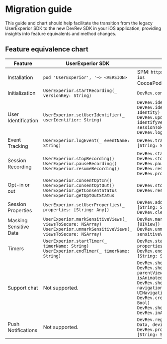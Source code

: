 # Migration guide

This guide and chart should help facilitate the transition from the legacy UserExperior SDK to the new DevRev SDK in your iOS application, providing insights into feature equivalents and method changes.

## Feature equivalence chart

| Feature | UserExperior SDK | DevRev SDK |
|-|-|-|
| Installation | `pod 'UserExperior', '~> <VERSION>` | SPM: `https://github.com/devrev/devrev-sdk-ios`<br />CocoaPods: `pod 'DevRevSDK', '~> <VERSION>` |
| Initialization | `UserExperior.startRecording(_ versionKey: String)` | `DevRev.configure(appID: String)` |
| User Identification | `UserExperior.setUserIdentifier(_ userIdentifier: String)` | `DevRev.identifyAnonymousUser(userID: String)`<br />`DevRev.identifyUnverifiedUser(_ identity: Identity)`<br />`DevRev.updateUser(_ identity: Identity)`<br /> `identifyVerifiedUser( _ userID: String, sessionToken: String)`<br />`DevRev.logout(deviceID: String)` |
| Event Tracking | `UserExperior.logEvent(_ eventName: String)` | `DevRev.trackEvent(name: String, properties: [String: String])` |
| Session Recording | `UserExperior.stopRecording()`<br />`UserExperior.pauseRecording()`<br />`UserExperior.resumeRecording()` | `DevRev.startRecording()`<br />`DevRev.stopRecording()`<br />`DevRev.pauseRecording()`<br />`DevRev.resumeRecording()`<br />`DevRev.processAllOnDemandSessions()` |
| Opt-in or out | `UserExperior.consentOptIn()`<br />`UserExperior.consentOptOut()`<br />`UserExperior.getConsentStatus`<br />`UserExperior.getOptOutStatus` | `DevRev.stopAllMonitoring()`<br />`DevRev.resumeAllMonitoring()` |
| Session Properties | `UserExperior.setUserProperties(_ properties: [String: Any])` | `DevRev.addSessionProperties(properties: [String: String])`<br />`DevRev.clearSessionProperties()` |
| Masking Sensitive Data | `UserExperior.markSensitiveViews(_ viewsToSecure: NSArray)`<br />`UserExperior.unmarkSensitiveViews(_ viewsToSecure: NSArray)` | `DevRev.markSensitiveViews(_ sensitiveViews: [UIView])`<br />`DevRev.unmarkSensitiveViews(_ sensitiveViews: [UIView])` |
| Timers | `UserExperior.startTimer(_ timerName: String)`<br />`UserExperior.endTimer(_ timerName: String)` | `DevRev.startTimer(_ name: String, properties: [String: String])`<br />`DevRev.endTimer(_ name: String, properties: [String: String])` |
| Support chat | Not supported. | `DevRev.showSupport(isAnimated: Bool)`<br />`DevRev.showSupport(from parentViewController: UIViewController,  isAnimated: Bool)`<br />`DevRev.showSupport(from navigationController: UINavigationController,  isAnimated: Bool)`<br />`DevRev.createSupportConversation(isAnimated: Bool)`<br />`DevRev.shouldDismissModalsOnOpenLink`<br />`DevRev.inAppLinkHandler` |
| Push Notifications | Not supported. | `DevRev.registerDeviceToken(_ deviceToken: Data, deviceID: String)`<br />`DevRev.processPushNotification(_ userInfo: [String: String])` |
